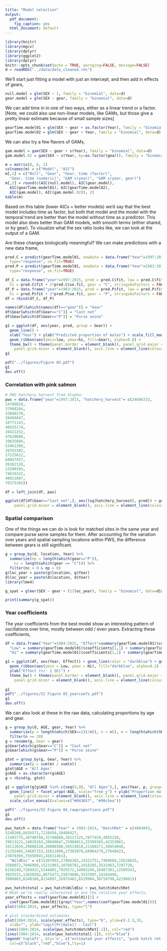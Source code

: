 ```yaml
---
title: "Model selection"
output:
  pdf_document:
    fig_caption: yes
  html_document: default
---
```


```r
library(knitr)
library(mgcv)
library(dplyr)
library(ggplot2)
library(dplyr)
knitr::opts_chunk$set(echo = TRUE, warnging=FALSE, message=FALSE)
d = readRDS("../data/data_cleaned.rds")
```

We'll start just fitting a model with just an intercept, and then add in effects of gears, 
```r
null.model = glm(SEX ~ 1, family = "binomial", data=d)
gear.model = glm(SEX ~ gear, family = "binomial", data=d)
```

We can add time in in one of two ways, either as a linear trend or a factor. [Note, we could also use non-linear models, like GAMs, but those give a pretty linear estimate because of small sample sizes]

```r
gearTime.model01 = glm(SEX ~ gear + as.factor(Year), family = "binomial", data=d)
gearTime.model02 = glm(SEX ~ gear + Year, family = "binomial", data=d)
```

We can also try a few flavors of GAMs,

```r
gam.model = gam(SEX ~ gear + s(Year), family = "binomial", data=d)
gam.model.02 = gam(SEX ~ s(Year, by=as.factor(gear)), family = "binomial", data=d)
```

```r
m = matrix(0, 6, 2)
colnames(m) = c("Model", "AIC")
m[,1] = c("Null", "Gear", "Gear, time (factor)", 
  "Gear, time (numeric)", "GAM s(year)", "GAM s(year, gear)")
m[,2] = round(c(AIC(null.model), AIC(gear.model), 
  AIC(gearTime.model01), AIC(gearTime.model02), 
  AIC(gam.model), AIC(gam.model.02)), 2)
kable(m)
```

Based on this table (lower AICs = better models) we'd say that the best model includes time as factor, but both that model and the model with the temporal trend are better than the model without time as a predictor. This model also does better than GAM models, with smooth terms (either shared, or by gear). To visualize what the sex ratio looks like, we can look at the output of a GAM. 

Are these changes biologically meaningful? We can make predictions with a new data frame,

```r

pred.C = predict(gearTime.model01, newdata = data.frame("Year"=1997:2015, "gear"="C"), 
  type="response", se.fit=TRUE)
pred.P = predict(gearTime.model01, newdata = data.frame("Year"=1983:2015, "gear"="P"), 
  type="response", se.fit=TRUE)

df_C = data.frame("year"=1997:2015, pred = pred.C$fit, low = pred.C$fit - 2*pred.C$se.fit, 
  hi = pred.C$fit + 2*pred.C$se.fit, gear = "C", stringsAsFactors = FALSE)
df_P = data.frame("year"=1983:2015, pred = pred.P$fit, low = pred.P$fit - 2*pred.P$se.fit, 
  hi = pred.P$fit + 2*pred.P$se.fit, gear = "P", stringsAsFactors = FALSE)  
df = rbind(df_C, df_P)

names(df)[which(names(df)=="gear")] = "Gear"
df$Gear[which(df$Gear=="C")] = "Cast net"
df$Gear[which(df$Gear=="P")] = "Purse seine"

g1 = ggplot(df, aes(year, pred, group = Gear)) + 
  geom_line() + 
  xlab("Year") + ylab("Predicted proportion of males") + scale_fill_manual(values=c("#043657", "#98c5ea")) + 
  geom_ribbon(aes(ymin=low, ymax=hi, fill=Gear), alpha=0.8) +
  theme_bw() + theme(panel.border = element_blank(), panel.grid.major = element_blank(),
    panel.grid.minor = element_blank(), axis.line = element_line(colour = "black"))
g1

pdf("../figures/Figure 03.pdf")
g1
dev.off()

```

### Correlation with pink salmon

```r
# PWS hatchery harvest from Stopha:
pws = data.frame("year"=1997:2015, "hatchery_harvest"= c(24686332,
24760828,
37968264,
33040270,
28466847,
18771143,
46935174,
20422252,
47620680,
19835604,
53461389,
39783382,
17225812,
68047457,
26362128,
23390393,
74616332,
40921607,
70375365))

df = left_join(df, pws)

ggplot(df[df$Gear=="Cast net",], aes(log(hatchery_harvest), pred)) + geom_point() + xlab("Ln (pink salmon hatchery harvest)") + ylab("Predicted male herring in cast nets") + geom_smooth(method="lm") + theme_bw() + theme(panel.border = element_blank(), panel.grid.major = element_blank(),
    panel.grid.minor = element_blank(), axis.line = element_line(colour = "black"))

```


### Spatial comparison

One of the things we can do is look for matched sites in the same year and compare purse seine samples for them. After accounting for the variation over years and spatial sampling locations within PWS, the difference between gears is still significant.  

```r
g = group_by(d, location, Year) %>% 
  summarize(np = length(which(gear=="P")),
    nc = length(which(gear == "C"))) %>% 
  filter(nc > 0 & np > 0)
g$loc_year = paste(g$location, g$Year)
d$loc_year = paste(d$location, d$Year)
library(lme4)

g_spat = glmer(SEX ~ gear + (1|loc_year), family = "binomial", data=d[which(d$loc_year %in% g$loc_year),])

```

```r
print(summary(g_spat))
```


### Year coefficients

The year coefficients from the best model show an interesting pattern of oscillations over time, mostly between odd / even years. Extracting these coefficients,

```r
df = data.frame("Year"=1984:2015, "Effect"=summary(gearTime.model01)$coefficients[1,1] + summary(gearTime.model01)$coefficients[-c(1:2),1],
  "Low" = summary(gearTime.model01)$coefficients[1,1] + summary(gearTime.model01)$coefficients[-c(1:2),1] - 1*summary(gearTime.model01)$coefficients[-c(1:2),2],
  "Hi" = summary(gearTime.model01)$coefficients[1,1] + summary(gearTime.model01)$coefficients[-c(1:2),1] + 1*summary(gearTime.model01)$coefficients[-c(1:2),2])

g1 = ggplot(df, aes(Year, Effect)) + geom_line(color = "darkblue") + geom_point(color = "darkblue") +
  geom_ribbon(aes(ymin = Low, ymax = Hi), fill="darkblue", alpha=0.3) + 
  ylab("Effect (+/- 1 SE)") + 
  theme_bw() + theme(panel.border = element_blank(), panel.grid.major = element_blank(),
    panel.grid.minor = element_blank(), axis.line = element_line(colour = "black"))
  
g1
pdf("../figures/SI Figure 03_yearcoefs.pdf")
g1
dev.off()
```

We can also look at these in the raw data, calculating proportions by age and gear. 

```r
g = group_by(d, AGE, gear, Year) %>%
  summarize(p = length(which(SEX==1))/n(), n = n(), m = length(which(SEX==1))) %>% 
  filter(n >= 20)
g = rename(g, Gear = gear)
g$Gear[which(g$Gear=="C")] = "Cast net"
g$Gear[which(g$Gear=="P")] = "Purse seine"

gtot = group_by(g, Gear, Year) %>% 
  summarize(p = sum(m) / sum(n))
gtot$AGE = "All Ages"
g$AGE = as.character(g$AGE)
g = rbind(g, gtot)

g1 = ggplot(g[g$AGE %in% c(seq(3,9), "All Ages"),], aes(Year, p, group=Gear, color=Gear)) + 
  geom_line() + facet_wrap(~AGE, scale="free_y") + ylab("Proportion male") + theme_bw() + theme(panel.border = element_blank(), panel.grid.major = element_blank(),
    panel.grid.minor = element_blank(), axis.line = element_line(colour = "black")) + 
  scale_color_manual(values=c("#043657", "#98c5ea"))

pdf("../figures/SI Figure 04_rawproportions.pdf")
g1
dev.off()
```


```r
pws_hatch = data.frame("Year" = 1983:2014, "HatchRet" = c(4804043,
5248200,8426571,7210456,18488427,
11405775,20740704,32748688,30117125,7877459,4855228,
29613221,14829163,20849647,25904011,25589365,42353882,
34112659,29808328,20006500,50514818,21166271,50454048,
21292465,54687153,32611090,27383070,68964279,27640423,
23878369,75658941,41611461),
  "WildEsc" = c(15307092,27866302,24321751,7404669,15628835,
3580072,7046989,15231063,10766782,2418285,3532463,7297728,
6156249,7269432,5244801,7925572,14003294,10487301,12589343,
3025531,12659282,8675473,25874686,5537897,14344498,
3900803,6240186,8134097,16975482,6529904,30710798,4219081))

pws_hatch$total = pws_hatch$WildEsc + pws_hatch$HatchRet
# What we're really interested in are the relative year effects,
year_effects = coef(gearTime.model01)[1] + 
  coef(gearTime.model01)[grep("Year",names(coef(gearTime.model01)))]
plot(1984:2014, year_effects, type="l")

# plot standardized estimates
plot(1984:2014, scale(year_effects), type="b", ylim=c(-2.5,3), 
  xlab="", ylab="logit(Pr[male]) - Cast")
lines(1984:2014, scale(pws_hatch$HatchRet[-1]), col="red")
lines(1984:2014, scale(pws_hatch$total[-1]), col="blue")
legend('topleft', bty='n', c("estimated year effects", "pink hatch ret.", "hatch ret + wild pink esc."),
  col=c("black","red","blue"),lty=1)
```